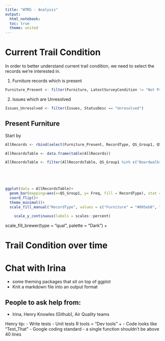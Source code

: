 ---
title: "WTMS - Analysis"
output: 
  html_notebook:
  toc: true
  theme: united
---


# Current Trail Condition

In order to better understand current trail condition, we need to select the records we're interested in.

1) Furniture records which is present

```{r}
Furniture_Present <- filter(Furniture, LatestSurveyCondition != "Not Present")
```

2) Issues which are Unresolved

```{r}

Issues_Unresolved <- filter(Issues, StatusDesc == "Unresolved")

```


## Present Furniture

Start by 


```{r}

AllRecords <- rbind(select(Furniture_Present, RecordType, QS_Group1, QS_Group2), select(Issues_Unresolved, RecordType, QS_Group1, QS_Group2))

AllRecordsTable <- data.frame(table(AllRecords))
```


```{r}

AllRecordsTable <- filter(AllRecordsTable, QS_Group1 %in% c("Boardwalks", "Bridges", "Gates - Other", "Gates Kissing", "Steps - Flights", "Stiles - Ladder", "Stiles - Step", "Stiles - Stone"))



  
```

```{r}
ggplot(data = AllRecordsTable)+
  geom_bar(mapping=aes(x=QS_Group1, y= Freq, fill = RecordType), stat = "Identity", width = 0.7, position = "fill")+
  coord_flip()+
  theme_minimal()+
  scale_fill_manual("RecordType", values = c("Furniture" = "#005eb8", "Issue" = "#ffc72c"))
  
    scale_y_continuous(labels = scales::percent)


```


scale_fill_brewer(type = "qual", palette = "Dark") +


# Trail Condition over time

# Chat with Irina

- some theming packages that sit on top of ggplot
- Knit a markdown file into an output format

## People to ask help from:
- Irina, Henry Knowles (Github), Air Quality teams

Henry tip:
- Write tests
- Unit tests R tools = "Dev tools" + 
- Code looks like "Test_That" 
- Google coding standard - a single function shouldn't be above 40 lines
